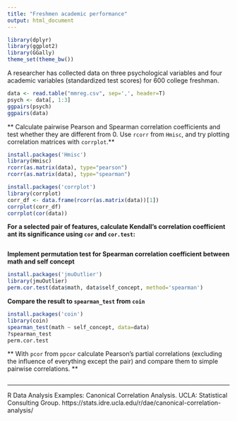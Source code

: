 ```yaml
---
title: "Freshmen academic performance"
output: html_document
---
```


```r
library(dplyr)
library(ggplot2)
library(GGally)
theme_set(theme_bw())
```

A researcher has collected data on three psychological variables and four academic variables (standardized test scores) for 600 college freshman. 

```r
data <- read.table("mmreg.csv", sep=',', header=T)
psych <- data[, 1:3]
ggpairs(psych)
ggpairs(data)
```

** Calculate pairwise Pearson and Spearman correlation coefficients and test whether they are different from 0. Use `rcorr` from `Hmisc`, and try plotting correlation matrices with `corrplot`.**
```r
install.packages('Hmisc')
library(Hmisc)
rcorr(as.matrix(data), type="pearson")
rcorr(as.matrix(data), type="spearman")

install.packages('corrplot')
library(corrplot)
corr_df <- data.frame(rcorr(as.matrix(data))[1])
corrplot(corr_df)
corrplot(cor(data))
```

**For a selected pair of features, calculate Kendall's correlation coefficient ant its significance using `cor` and `cor.test`:**
```r
```

**Implement permutation test for Spearman correlation coefficient between math and self concept**
```r
install.packages('jmuOutlier')
library(jmuOutlier)
perm.cor.test(data$math, data$self_concept, method='spearman')
```

**Compare the result to `spearman_test` from `coin`**
```r
install.packages('coin')
library(coin)
spearman_test(math ~ self_concept, data=data)
?spearman_test
perm.cor.test
```

** With `pcor` from `ppcor` calculate Pearson's partial correlations (excluding the influence of everything except the pair) and compare them to simple pairwise correlations.  **
```r
```


******************
R Data Analysis Examples: Canonical Correlation Analysis. UCLA: Statistical Consulting Group. 
https://stats.idre.ucla.edu/r/dae/canonical-correlation-analysis/ 